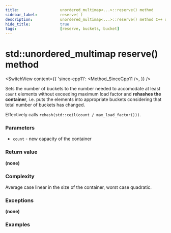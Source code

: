 ```yaml
---
title:					unordered_multimap<...>::reserve() method
sidebar_label:			reserve( )
description:			unordered_multimap<...>::reserve() method C++ documentation
hide_title:				true
tags:					[reserve, buckets, bucket]
---
```



<!----------------- Codes ---------------------->

<!-- reserve() -->

# std::unordered_multimap reserve() method

<SwitchView content={{
    'since-cpp11': <Method_SinceCpp11 />,
    }} />

Sets the number of buckets to the number needed to accomodate at least `count` elements without exceeding maximum load factor and **rehashes the container**,
i.e. puts the elements into appropriate buckets considering that total number of buckets has changed.

Effectively calls `rehash(std::ceil(count / max_load_factor()))`.

### Parameters

 - `count` - new capacity of the container

### Return value

**(none)**

### Complexity

Average case linear in the size of the container, worst case quadratic.

### Exceptions

**(none)**

### Examples

<ImproveSection />
